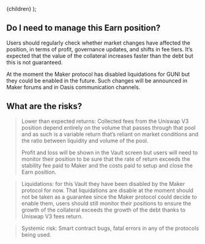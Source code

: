 
  <FaqLayout>{children}</FaqLayout>
);

## Do I need to manage this Earn position?

Users should regularly check whether market changes have affected the position, in terms of profit, governance updates, and shifts in fee tiers. It’s expected that the value of the collateral increases faster than the debt but this is not guaranteed.

At the moment the Maker protocol has disabled liquidations for GUNI but they could be enabled in the future. Such changes will be announced in Maker forums and in Oasis communication channels.

## What are the risks?

>Lower than expected returns: Collected fees from the Uniswap V3 position depend entirely on the volume that passes through that pool and as such is a variable return that’s reliant on market conditions and the ratio between liquidity and volume of the pool. 
>
>Profit and loss will be shown in the Vault screen but users will need to monitor their position to be sure that the rate of return exceeds the stability fee paid to Maker and the costs paid to setup and close the Earn position.

>Liquidations: for this Vault they have been disabled by the Maker protocol for now. That liquidations are disable at the moment should not be taken as a guarantee since the Maker protocol could decide to enable them, users should still monitor their positions to ensure the growth of the collateral exceeds the growth of the debt thanks to Uniswap V3 fees return.

>Systemic risk: Smart contract bugs, fatal errors in any of the protocols being used.